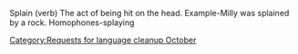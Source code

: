 {{nolanguage/box}}
[[Category:Requests for language cleanup October]]
{{rfv}}
Splain (verb)
The act of being hit on the head.
Example-Milly was splained by a rock.
Homophones-splaying